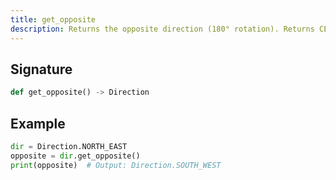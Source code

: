 ```yaml
---
title: get_opposite
description: Returns the opposite direction (180° rotation). Returns CENTER if called on CENTER.
---
```


## Signature

```py
def get_opposite() -> Direction
```

## Example

```py
dir = Direction.NORTH_EAST
opposite = dir.get_opposite()
print(opposite)  # Output: Direction.SOUTH_WEST
```
